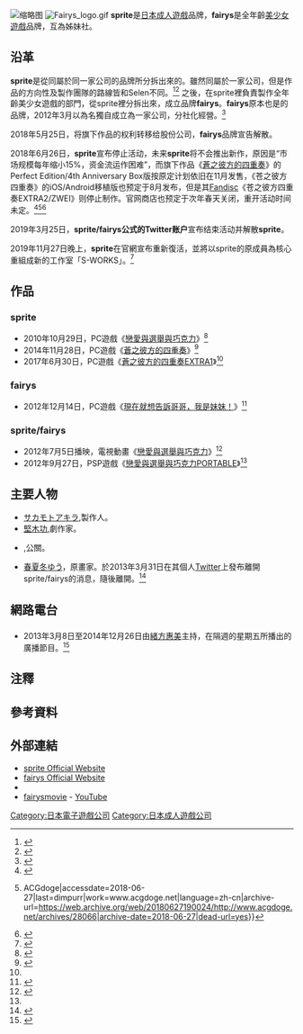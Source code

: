 {{lowercase}}
{{美少女遊戲品牌
|品牌 =sprite
|類型 =[[日本成人遊戲|日本成人遊戲]]
|公司=有限会社アクセル
|審査= [[軟倫|軟倫]]
|主要人物 = [[サカモトアキラ|サカモトアキラ]]<br>[[春夏冬ゆう|春夏冬ゆう]]<ref group="注" name="春夏冬">已離開該團隊。</ref><br>[[堅木功|堅木功]]<br>{{tsl|ja|吉川}}
|特記事項 = 
|首作 = [[戀愛與選舉與巧克力|戀愛與選舉與巧克力]]
|首作發售日 = 2010年10月29日
|最新作 = [[蒼之彼方的四重奏EXTRA1|蒼之彼方的四重奏EXTRA1]]<ref name="aokana_extra1">＜公式＞蒼の彼方のフォーリズム EXTRA1  http://aokana.net/extra1/ {{Wayback|url=http://aokana.net/extra1/ |date=20190326081201 }}</ref>
|最新作發售日 = 2017年6月30日
|URL = http://sprite.org/ 
|網站名稱 = sprite Official Website
}}

{{美少女遊戲品牌
|品牌 =fairys
|類型 =[[全年齡美少女遊戲|全年齡美少女遊戲]]
|公司=フェアリス株式会社
|審査= [[軟倫|軟倫]]
|主要人物 = [[サカモトアキラ|サカモトアキラ]]<br>[[春夏冬ゆう|春夏冬ゆう]]<ref group="注" name="春夏冬"/><br>[[堅木功|堅木功]]<br>{{tsl|ja|吉川}}
|特記事項 = 
|首作 = [[現在就想告訴哥哥，我是妹妹！|現在就想告訴哥哥，我是妹妹！]]
|首作發售日 = 2012年12月14日
|最新作 = 
|最新作發售日 = 
|URL = http://fairys.tv
|網站名稱 = fairys Official Website
}}
[[File:Sprite_(game_brand)logo.gif|缩略图]]
[[File:Fairys_logo.gif|thumb]]
'''sprite'''是[[日本成人遊戲|日本成人遊戲]]品牌，'''fairys'''是全年齡[[美少女遊戲|美少女遊戲]]品牌，互為姊妹社。

==沿革==
'''sprite'''是從同屬於同一家公司'''{{lang|ja|有限会社アクセル}}'''的品牌{{tsl|ja|Selen (ゲームブランド)|Selen}}所分拆出來的。雖然同屬於一家公司，但是作品的方向性及製作團隊的路線皆和Selen不同。<ref>{{cite press release | title = 新ブランド設立と、恋チョコPREVIEW BOOKのお知らせ | publisher = Selen | date = 2010-01-05 | url = http://www.selen.jp/release/page/4 | accessdate = 2012-07-06 | language = ja }}{{dead link|date=2018年2月 |bot=InternetArchiveBot |fix-attempted=yes }}</ref><ref>{{Cite web|author=みかげ|date=2009-11-06|url=http://blog.sprite.gr.jp/2009/11/06/id-146.php|title=広報のみかげです♪|work=SPRITE OFFICIAL BLOG|pages=sprite Official Site|publisher=sprite|language=ja|accessdate=2009-12-05}}{{dead link|date=2017年11月 |bot=InternetArchiveBot |fix-attempted=yes }}</ref>
之後，在sprite裡負責製作全年齡美少女遊戲的部門，從sprite裡分拆出來，成立品牌'''fairys'''。'''fairys'''原本也是{{lang|ja|有限会社アクセル}}的品牌，2012年3月以'''{{lang|ja|フェアリス株式会社}}'''為名獨自成立為一家公司，分社化經營。<ref>{{cite press release | title = フェアリス株式会社を設立いたしました | publisher = fairys | date = 2012-03-08 | url = http://fairys.tv/release/id-684.php | accessdate = 2012-07-04 | language = ja | deadurl = yes | archiveurl = https://web.archive.org/web/20130127180607/http://fairys.tv/release/id-684.php | archivedate = 2013-01-27 }}</ref>

2018年5月25日，'''{{lang|ja|フェアリス株式会社}}'''将旗下作品的权利转移给'''{{lang|ja|有限会社アクセル}}'''股份公司，'''fairys'''品牌宣告解散。

2018年6月26日，'''sprite'''宣布停止活动，未来'''sprite'''将不会推出新作，原因是“市场规模每年缩小15%，资金流运作困难”，而旗下作品《[[蒼之彼方的四重奏|蒼之彼方的四重奏]]》的Perfect Edition/4th Anniversary Box版按原定计划依旧在11月发售，《苍之彼方四重奏》的iOS/Android移植版也预定于8月发布，但是其[[Fandisc|Fandisc]]《苍之彼方四重奏EXTRA2/ZWEI》则停止制作。官网商店也预定于次年春天关闭，重开活动时间未定。<ref>{{Cite web|url=https://bbs.saraba1st.com/2b/thread-1717969-1-1.html|title=Sprite宣布停止活动。 - 动漫论坛 -  Stage1st -  stage1/s1 游戏动漫论坛|accessdate=2018-06-27|last=s1,sarba1st,stage1st|work=bbs.saraba1st.com|archive-date=2018-06-27|archive-url=https://web.archive.org/web/20180627173822/https://bbs.saraba1st.com/2b/thread-1717969-1-1.html|dead-url=no}}</ref><ref>{{Cite web|url=http://www.acgdoge.net/archives/28066|title=市场规模连年缩小撑不住了，知名美少女游戏品牌 Sprite 宣布停止活动 {{!}} ACGdoge|accessdate=2018-06-27|last=dimpurr|work=www.acgdoge.net|language=zh-cn|archive-url=https://web.archive.org/web/20180627190024/http://www.acgdoge.net/archives/28066|archive-date=2018-06-27|dead-url=yes}}</ref><ref>{{Cite web|url=http://aokana.net/news/2018/06/26/2835/|title=少女たちが空を駆け、恋を知る物語。 蒼の彼方のフォーリズム / あおかな 特設サイト / sprite|accessdate=2018-06-27|work=蒼の彼方のフォーリズム / あおかな|language=ja|archive-url=https://web.archive.org/web/20180627202047/http://aokana.net/news/2018/06/26/2835/|archive-date=2018-06-27|dead-url=yes}}</ref>

2019年3月25日，'''sprite/fairys公式的Twitter账户'''宣布结束活动并解散'''sprite'''。

2019年11月27日晚上，'''sprite'''在官網宣布重新復活，並將以sprite的原成員為核心重組成新的工作室「S-WORKS」。<ref>{{Cite web|url=https://sprite.org/information/2019/11/28/id-644/|title=sprite再結成のお知らせ – インフォメーション｜sprite / S-WORKS 公式サイト|date=2019-11-27|language=ja|accessdate=2019-12-09|archive-date=2019-12-20|archive-url=https://web.archive.org/web/20191220152831/https://sprite.org/information/2019/11/28/id-644/|dead-url=no}}</ref>

==作品==
===sprite===
*2010年10月29日，PC遊戲《[[戀愛與選舉與巧克力|戀愛與選舉與巧克力]]》<ref>{{cite web|url=http://www.getchu.com/soft.phtml?id=670738|title=恋と選挙とチョコレート 初回限定特装版|publisher=Getchu.com|accessdate=2015年4月6日|language=ja|archive-date=2015年4月3日|archive-url=https://web.archive.org/web/20150403034449/http://www.getchu.com/soft.phtml?id=670738|dead-url=no}}</ref>
*2014年11月28日，PC遊戲《[[蒼之彼方的四重奏|蒼之彼方的四重奏]]》<ref>{{Cite web|url=http://aokana.net/|title=あおかな 特設サイト|publisher=sprite|language=ja|accessdate=2015-04-06|archive-date=2015-03-15|archive-url=https://web.archive.org/web/20150315011142/http://aokana.net/|dead-url=no}}</ref>
*2017年6月30日，PC遊戲《[[蒼之彼方的四重奏EXTRA1|蒼之彼方的四重奏EXTRA1]]》<ref name="aokana_extra1" />

===fairys===
*2012年12月14日，PC遊戲《[[現在就想告訴哥哥，我是妹妹！|現在就想告訴哥哥，我是妹妹！]]》<ref>{{cite web|url=http://www.getchu.com/soft.phtml?id=744271|title=いますぐお兄ちゃんに妹だっていいたい！ 完全生産限定版|publisher=Getchu.com|accessdate=2015年4月6日|language=ja|archive-date=2015年4月6日|archive-url=https://web.archive.org/web/20150406224903/http://www.getchu.com/soft.phtml?id=744271|dead-url=no}}</ref>

===sprite/fairys===
*2012年7月5日播映，電視動畫《[[戀愛與選舉與巧克力|戀愛與選舉與巧克力]]》<ref name="fayris_about">{{cite web|url=http://fairys.mobi/about/|title=会社情報|publisher=fairys|accessdate=2015-05-16|language=ja|deadurl=yes|archiveurl=https://web.archive.org/web/20150601004525/http://fairys.mobi/about/|archivedate=2015-06-01}}</ref>
*2012年9月27日，PSP遊戲《[[戀愛與選舉與巧克力|戀愛與選舉與巧克力PORTABLE]]》<ref name="fayris_about"/>

==主要人物==
*[[サカモトアキラ|サカモトアキラ]],製作人。
*[[堅木功|堅木功]],劇作家。
*{{tsl|ja|吉川}},公關。
*[[春夏冬ゆう|春夏冬ゆう]]，原畫家。於2013年3月31日在其個人[[Twitter|Twitter]]上發布離開sprite/fairys的消息，隨後離開。<ref>{{cite web|url=https://twitter.com/akinashi_yu/status/318377946194776064|title=akinashi_yuのツイート (318377946194776064)|author=春夏冬ゆう|accessdate=2015年4月6日|language=ja|quote=突然の私事で恐縮ですが今年初めにsprite/fairysの属する株式会社ライトウェイを退職いたしました。なお、新作には一切関わっておりません。先日発売されたいまいもボーカルCDのジャケットがsprite/fairysの最後の仕事となります。|archive-date=2016年3月6日|archive-url=https://web.archive.org/web/20160306102303/https://twitter.com/akinashi_yu/status/318377946194776064|dead-url=no}}</ref>

==網路電台==
==={{nihongo|緒方恵美和妖精之國|緒方恵美と妖精の国}}===
*2013年3月8日至2014年12月26日由[[緒方惠美|緒方惠美]]主持，在{{tsl|jp|HiBiKi Radio Station}}隔週的星期五所播出的廣播節目。<ref>{{Cite web|publisher=[[HiBiKi_Radio_Station|HiBiKi Radio Station]]|title=「緒方恵美と妖精の国」番組詳細|url=http://hibiki-radio.jp/description/yousei|accessdate=2013-06-02|language=ja|archive-date=2013-06-02|archive-url=https://web.archive.org/web/20130602220834/http://hibiki-radio.jp/description/yousei|dead-url=no}}</ref>

==注釋==
{{Reflist|group="注"}}

==參考資料==
{{Reflist}}

==外部連結==
*[http://sprite.org/ sprite Official Website]{{Wayback|url=http://sprite.org/ |date=20150929055215 }} {{ja icon}}
*[https://web.archive.org/web/20130114223258/http://fairys.tv/ fairys Official Website] {{ja icon}}
*{{Twitter|sprite_fairys|sprite/fairys公式}}{{ja icon}}
*[http://www.youtube.com/user/fairysmovie fairysmovie]{{Wayback|url=http://www.youtube.com/user/fairysmovie |date=20150822021945 }} - [[YouTube|YouTube]]{{ja icon}}

[[Category:日本電子遊戲公司|Category:日本電子遊戲公司]]
[[Category:日本成人遊戲公司|Category:日本成人遊戲公司]]
